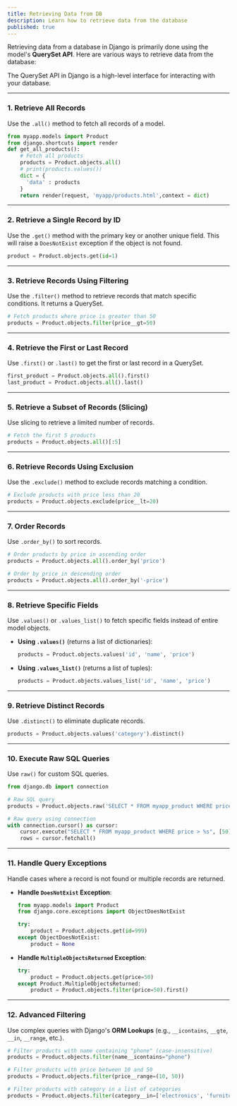 ```yaml
---
title: Retrieving Data from DB
description: Learn how to retrieve data from the database
published: true
---
```


Retrieving data from a database in Django is primarily done using the model's **QuerySet API**. Here are various ways to retrieve data from the database:

The QuerySet API in Django is a high-level interface for interacting with your database.

---

### 1. **Retrieve All Records**
Use the `.all()` method to fetch all records of a model.

```python
from myapp.models import Product
from django.shortcuts import render
def get_all_products():
    # Fetch all products
    products = Product.objects.all()
    # print(products.values())
    dict = {
      'data' : products
    }
    return render(request, 'myapp/products.html',context = dict)
```

---

### 2. **Retrieve a Single Record by ID**
Use the `.get()` method with the primary key or another unique field. This will raise a `DoesNotExist` exception if the object is not found.

```python
product = Product.objects.get(id=1)
```

---

### 3. **Retrieve Records Using Filtering**
Use the `.filter()` method to retrieve records that match specific conditions. It returns a QuerySet.

```python
# Fetch products where price is greater than 50
products = Product.objects.filter(price__gt=50)
```

---

### 4. **Retrieve the First or Last Record**
Use `.first()` or `.last()` to get the first or last record in a QuerySet.

```python
first_product = Product.objects.all().first()
last_product = Product.objects.all().last()
```

---

### 5. **Retrieve a Subset of Records (Slicing)**
Use slicing to retrieve a limited number of records.

```python
# Fetch the first 5 products
products = Product.objects.all()[:5]
```

---

### 6. **Retrieve Records Using Exclusion**
Use the `.exclude()` method to exclude records matching a condition.

```python
# Exclude products with price less than 20
products = Product.objects.exclude(price__lt=20)
```

---

### 7. **Order Records**
Use `.order_by()` to sort records.

```python
# Order products by price in ascending order
products = Product.objects.all().order_by('price')

# Order by price in descending order
products = Product.objects.all().order_by('-price')
```

---

### 8. **Retrieve Specific Fields**
Use `.values()` or `.values_list()` to fetch specific fields instead of entire model objects.

- **Using `.values()`** (returns a list of dictionaries):
  ```python
  products = Product.objects.values('id', 'name', 'price')
  ```

- **Using `.values_list()`** (returns a list of tuples):
  ```python
  products = Product.objects.values_list('id', 'name', 'price')
  ```

---

### 9. **Retrieve Distinct Records**
Use `.distinct()` to eliminate duplicate records.

```python
products = Product.objects.values('category').distinct()
```

---

### 10. **Execute Raw SQL Queries**
Use `raw()` for custom SQL queries.

```python
from django.db import connection

# Raw SQL query
products = Product.objects.raw('SELECT * FROM myapp_product WHERE price > %s', [50])

# Raw query using connection
with connection.cursor() as cursor:
    cursor.execute("SELECT * FROM myapp_product WHERE price > %s", [50])
    rows = cursor.fetchall()
```

---

### 11. **Handle Query Exceptions**
Handle cases where a record is not found or multiple records are returned.

- **Handle `DoesNotExist` Exception**:
  ```python
  from myapp.models import Product
  from django.core.exceptions import ObjectDoesNotExist

  try:
      product = Product.objects.get(id=999)
  except ObjectDoesNotExist:
      product = None
  ```

- **Handle `MultipleObjectsReturned` Exception**:
  ```python
  try:
      product = Product.objects.get(price=50)
  except Product.MultipleObjectsReturned:
      product = Product.objects.filter(price=50).first()
  ```

---

### 12. **Advanced Filtering**
Use complex queries with Django's **ORM Lookups** (e.g., `__icontains`, `__gte`, `__in`, `__range`, etc.).

```python
# Filter products with name containing "phone" (case-insensitive)
products = Product.objects.filter(name__icontains="phone")

# Filter products with price between 10 and 50
products = Product.objects.filter(price__range=(10, 50))

# Filter products with category in a list of categories
products = Product.objects.filter(category__in=['electronics', 'furniture'])
```

